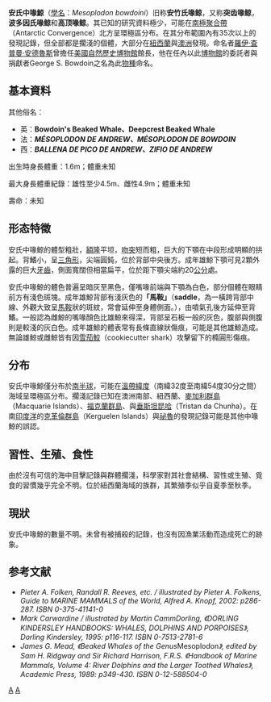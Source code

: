 {{Speciesbox 
| taxon = Mesoplodon bowdoini
| image = Andrew's_beaked_whale_size.svg
| image_caption = 與人類體型的對比
| status = DD
| status_system = iucn3.1
| authority = Andrews, 1908
| range_map = Cetacea range map Andrews Beaked Whale.png
| range_map_caption = 安氏中喙鯨的分布范围
}}
'''安氏中喙鯨'''（[[學名|學名]]：''Mesoplodon bowdoini''）旧称'''安竹氏喙鲸'''，又称'''突齿喙鲸'''，'''波多因氏喙鲸'''和'''高顶喙鲸'''。其已知的研究資料極少，可能在[[南極聚合帶|南極聚合帶]]（Antarctic Convergence）北方呈環極區分布。在其分布範圍內有35次以上的發現記錄，但全部都是擱淺的個體，大部分在[[紐西蘭|紐西蘭]]與[[澳洲|澳洲]]發現。命名者[[羅伊·查普曼·安德魯斯|羅伊·查普曼·安德魯斯]]曾擔任[[美國自然歷史博物館|美國自然歷史博物館]]館長，他在任內以此[[博物館|博物館]]的委託者與捐獻者George S. Bowdoin之名為此[[物種|物種]]命名。

== 基本資料 ==

其他俗名：
* 英：'''Bowdoin's Beaked Whale、Deepcrest Beaked Whale'''
* 法：'''''MÉSOPLODON DE ANDREW、MÉSOPLODON DE BOWDOIN'''''
* 西：'''''BALLENA DE PICO DE ANDREW、ZIFIO DE ANDREW'''''

出生時身長體重：1.6m；體重未知

最大身長體重紀錄：雄性至少4.5m、雌性4.9m；體重未知

壽命：未知

== 形态特徵 ==

安氏中喙鯨的體型粗壯，[[額隆|額隆]]平坦，[[吻突|吻突]]短而粗，巨大的下顎在中段形成明顯的拱起。背鰭小，呈[[三角形|三角形]]，尖端圓鈍，位於背部中央後方。成年雄鯨下顎可見2顆外露的巨大[[牙齒|牙齒]]，側面寬闊但相當扁平，位於距下顎尖端約20[[公分|公分]]處。

安氏中喙鯨的體色普遍呈暗灰至黑色，僅嘴喙前端與下顎為白色，部分個體在眼睛前方有淺色斑塊。成年雄鯨背部有淺灰色的'''「馬鞍」'''（'''saddle'''，為一橫跨背部中線、外觀大致呈[[馬鞍|馬鞍]]狀的斑紋，常會延伸至身體側面。），由噴氣孔後方延伸至背鰭。一般認為雌鯨的嘴喙顏色比雄鯨來得深，背部呈石板一般的灰色，腹部與側腹則是較淺的灰白色。成年雄鯨的體表常有長條直線狀傷痕，可能是其他雄鯨造成。無論雄鯨或雌鯨皆有因[[雪茄鮫|雪茄鮫]]（cookiecutter shark）攻擊留下的橢圓形傷痕。

== 分布 ==

安氏中喙鯨僅分布於[[南半球|南半球]]，可能在[[溫帶|溫帶]][[緯度|緯度]]（南緯32度至南緯54度30分之間）海域呈環極區分布。擱淺記錄已知在澳洲南部、紐西蘭、[[麥加利群島|麥加利群島]]（Macquarie Islands）、[[福克蘭群島|福克蘭群島]]、與[[垂斯坦昆哈|垂斯坦昆哈]]（Tristan da Chunha）。在南[[印度洋|印度洋]]的[[凯尔盖朗群岛|克革倫群島]]（Kerguelen Islands）與[[祕魯|祕魯]]的發現記錄可能是其他中喙鯨的誤認。

== 習性、生殖、食性 ==

由於沒有可信的海中目擊記錄與群體擱淺，科學家對其社會結構、習性或生殖、覓食的習慣幾乎完全不明。位於紐西蘭海域的族群，其繁殖季似乎自夏季至秋季。

== 現狀 ==

安氏中喙鯨的數量不明。未曾有被捕殺的記錄，也沒有因漁業活動而造成死亡的跡象。

== 参考文献 ==
* ''Pieter A. Folken, Randall R. Reeves, etc. / illustrated by Pieter A. Folkens, Guide to MARINE MAMMALS of the World, Alfred A. Knopf, 2002: p286-287. ISBN 0-375-41141-0''
* ''Mark Carwardine / illustrated by Martin CammDorling, 《DORLING KINDERSLEY HANDBOOKS: WHALES, DOLPHINS AND PORPOISES》, Dorling Kindersley, 1995: p116-117. ISBN 0-7513-2781-6'' 
* ''James G. Mead, 《Beaked Whales of the Genus ''Mesoplodon''》, edited by Sam H. Ridgway and Sir Richard Harrison, F.R.S. 《Handbook of Marine Mammals, Volume 4: River Dolphins and the Larger Toothed Whales》, Academic Press, 1989: p349-430. ISBN 0-12-588504-0''
{{Taxonbar|from=Q503578}}

[[Category:中喙鲸属|A]]
[[Category:1908年描述的动物|A]]